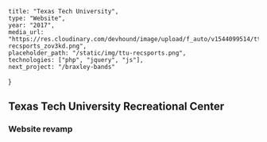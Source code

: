 	title: "Texas Tech University",
	type: "Website",
	year: "2017",
	media_url: "https://res.cloudinary.com/devhound/image/upload/f_auto/v1544099514/ttu-recsports_zov3kd.png",
	placeholder_path: "/static/img/ttu-recsports.png",
	technologies: ["php", "jquery", "js"],
	next_project: "/braxley-bands"
}


## Texas Tech University Recreational Center
### Website revamp